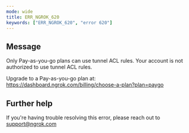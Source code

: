 ```yaml
---
mode: wide
title: ERR_NGROK_620
keywords: ["ERR_NGROK_620", "error 620"]
---
```


## Message

Only Pay-as-you-go plans can use tunnel ACL rules.
Your account is not authorized to use tunnel ACL rules.

Upgrade to a Pay-as-you-go plan at: https://dashboard.ngrok.com/billing/choose-a-plan?plan=paygo

## Further help

If you're having trouble resolving this error, please reach out to [support@ngrok.com](mailto:support@ngrok.com?subject=Help%20with%20ERR_NGROK_620)
